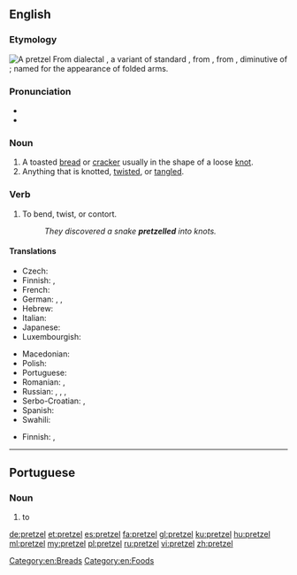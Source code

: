 ==English==
{{was wotd|2007|August|18}}
{{wikipedia}}

===Etymology===
[[Image:Pretzel 01-14.jpg|thumb|A pretzel]]
From dialectal {{der|en|de|Pretzel}}, a variant of standard {{m|de|Brezel}}, from {{der|en|goh|brezzila}}, from {{der|en|ML.|brachiatellum}}, diminutive of {{der|en|la|bracchium||arm}}; named for the appearance of folded arms.

===Pronunciation===
* {{IPA|/ˈprɛt.səl/|lang=en}}
* {{audio|en-us-pretzel.ogg|Audio (US)|lang=en}}

===Noun===
{{en-noun}}

# A toasted [[bread]] or [[cracker]] usually in the shape of a loose [[knot]].
# Anything that is knotted, [[twist]]ed, or [[tangle]]d.

===Verb===
{{en-verb|pretzels|pretzelling|pres_ptc2=pretzeling|pres_ptc2_qual=US|pretzelled|past2=pretzeled|past2_qual=US}}

# {{lb|en|transitive|North American|informal}} To bend, twist, or contort.
#: ''They discovered a snake '''pretzelled''' into knots.''

====Translations====
{{trans-top|toasted bread or cracker in the shape of a knot}}
* Czech: {{t+|cs|preclík|m}}
* Finnish: {{t+|fi|rinkeli}}, {{t|fi|viipurinrinkeli}}
* French: {{t+|fr|bretzel|m}}
* German: {{t+|de|Brezel|f|n}}, {{t|de|Pretzel|f|n}}, {{t+|de|Breze|f}}
* Hebrew: {{t|he|בייגלה|m|tr=béigele}}
* Italian: {{t+|it|brezel}}
* Japanese: {{t|ja|プレッツェル|tr=purettseru}}
* Luxembourgish: {{t|lb|Bretzel|f}}
{{trans-mid}}
* Macedonian: {{t|mk|перек|m|sc=Cyrl}}
* Polish: {{t+|pl|precel}}
* Portuguese: {{t|pt|pretzel|m}}
* Romanian: {{t+|ro|covrigel|m}}, {{t+|ro|covrig|m}}
* Russian: {{t+|ru|кре́ндель|m}}, {{t+|ru|кренделёк|m}}, {{qualifier|German style}} {{t|ru|пре́цель}}, {{t|ru|бре́тцель|m}}
* Serbo-Croatian: {{t+|sh|pèrēc|m}}, {{t|sh|перец|m|sc=Cyrl}}
* Spanish: {{t+|es|pretzel|m}}
* Swahili: {{t|sw|pretseli}}
{{trans-bottom}}

{{trans-top|anything that is knotted, twisted, or tangled}}
* Finnish: {{t+|fi|solmu}}, {{t|fi|hässäkkä}}
{{trans-mid}}
{{trans-bottom}}

[[Category:en:Breads]]
[[Category:en:Foods]]

----

==Portuguese==

===Noun===
{{pt-noun|m|s}}

# to {{l|en|pretzel}} {{gloss|toasted bread or cracker in the shape of a knot}}

[[de:pretzel]]
[[et:pretzel]]
[[es:pretzel]]
[[fa:pretzel]]
[[gl:pretzel]]
[[ku:pretzel]]
[[hu:pretzel]]
[[ml:pretzel]]
[[my:pretzel]]
[[pl:pretzel]]
[[ru:pretzel]]
[[vi:pretzel]]
[[zh:pretzel]]